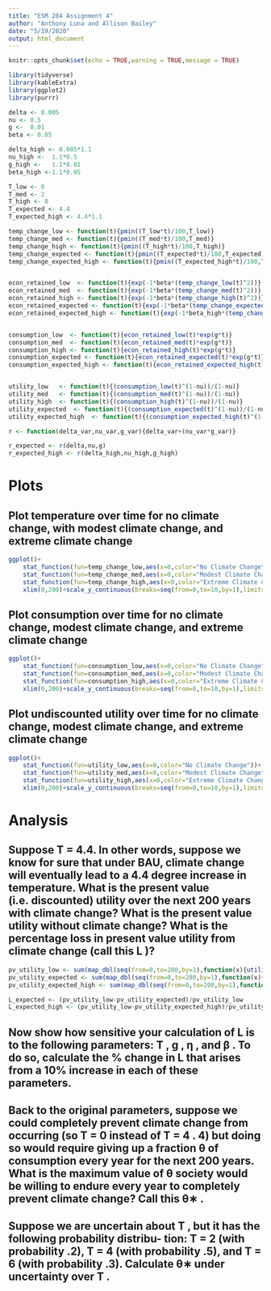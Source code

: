 ```yaml
---
title: "ESM 204 Assignment 4"
author: "Anthony Luna and Allison Bailey"
date: "5/19/2020"
output: html_document
---
```


```r
knitr::opts_chunk$set(echo = TRUE,warning = TRUE,message = TRUE)
```


```r
library(tidyverse)
library(kableExtra)
library(ggplot2)
library(purrr)
```


```r
delta <- 0.005
nu <- 0.5
g <-  0.01
beta <- 0.05

delta_high <- 0.005*1.1
nu_high <-  1.1*0.5
g_high <-   1.1*0.01
beta_high <-1.1*0.05

T_low <- 0
T_med <- 2
T_high <- 8
T_expected <- 4.4
T_expected_high <- 4.4*1.1
```


```r
temp_change_low <- function(t){pmin((T_low*t)/100,T_low)}
temp_change_med <- function(t){pmin((T_med*t)/100,T_med)}
temp_change_high <- function(t){pmin((T_high*t)/100,T_high)}
temp_change_expected <- function(t){pmin((T_expected*t)/100,T_expected)}
temp_change_expected_high <- function(t){pmin((T_expected_high*t)/100,T_expected_high)}


econ_retained_low  <- function(t){exp(-1*beta*(temp_change_low(t)^2))}
econ_retained_med  <- function(t){exp(-1*beta*(temp_change_med(t)^2))}
econ_retained_high <- function(t){exp(-1*beta*(temp_change_high(t)^2))}
econ_retained_expected <- function(t){exp(-1*beta*(temp_change_expected(t)^2))}
econ_retained_expected_high <- function(t){exp(-1*beta_high*(temp_change_expected_high(t)^2))}


consumption_low  <- function(t){econ_retained_low(t)*exp(g*t)}
consumption_med  <- function(t){econ_retained_med(t)*exp(g*t)}
consumption_high <- function(t){econ_retained_high(t)*exp(g*t)}
consumption_expected <- function(t){econ_retained_expected(t)*exp(g*t)}
consumption_expected_high <- function(t){econ_retained_expected_high(t)*exp(g_high*t)}


utility_low   <- function(t){(consumption_low(t)^(1-nu))/(1-nu)}
utility_med   <- function(t){(consumption_med(t)^(1-nu))/(1-nu)}
utility_high  <- function(t){(consumption_high(t)^(1-nu))/(1-nu)}
utility_expected  <- function(t){(consumption_expected(t)^(1-nu))/(1-nu)}
utility_expected_high  <- function(t){(consumption_expected_high(t)^(1-nu_high))/(1-nu_high)}

r <- function(delta_var,nu_var,g_var){delta_var+(nu_var*g_var)}

r_expected <- r(delta,nu,g)
r_expected_high <- r(delta_high,nu_high,g_high)

```

# Plots

## Plot temperature over time for no climate change, with modest climate change, and extreme climate change

```r
ggplot()+
	stat_function(fun=temp_change_low,aes(x=0,color="No Climate Change"))+
	stat_function(fun=temp_change_med,aes(x=0,color="Modest Climate Change"))+
	stat_function(fun=temp_change_high,aes(x=0,color="Extreme Climate Change"))+
	xlim(0,200)+scale_y_continuous(breaks=seq(from=0,to=10,by=1),limits = c(0,10))
```

## Plot consumption over time for no climate change, modest climate change, and extreme climate change
```r
ggplot()+
	stat_function(fun=consumption_low,aes(x=0,color="No Climate Change"))+
	stat_function(fun=consumption_med,aes(x=0,color="Modest Climate Change"))+
	stat_function(fun=consumption_high,aes(x=0,color="Extreme Climate Change"))+
	xlim(0,200)+scale_y_continuous(breaks=seq(from=0,to=10,by=1),limits = c(0,10))
```
## Plot undiscounted utility over time for no climate change, modest climate change, and extreme climate change
```r
ggplot()+
	stat_function(fun=utility_low,aes(x=0,color="No Climate Change"))+
	stat_function(fun=utility_med,aes(x=0,color="Modest Climate Change"))+
	stat_function(fun=utility_high,aes(x=0,color="Extreme Climate Change"))+
	xlim(0,200)+scale_y_continuous(breaks=seq(from=0,to=10,by=1),limits = c(0,10))
```

# Analysis

## Suppose T = 4.4. In other words, suppose we know for sure that under BAU, climate change will eventually lead to a 4.4 degree increase in temperature. What is the present value (i.e. discounted) utility over the next 200 years with climate change? What is the present value utility without climate change? What is the percentage loss in present value utility from climate change (call this L )?

```r
pv_utility_low <- sum(map_dbl(seq(from=0,to=200,by=1),function(x){utility_low(x)/(1+r_expected)^x}))
pv_utility_expected <- sum(map_dbl(seq(from=0,to=200,by=1),function(x){utility_expected(x)/(1+r_expected)^x}))
pv_utility_expected_high <- sum(map_dbl(seq(from=0,to=200,by=1),function(x){utility_expected_high(x)/(1+r_expected_high)^x}))

L_expected <- (pv_utility_low-pv_utility_expected)/pv_utility_low
L_expected_high <- (pv_utility_low-pv_utility_expected_high)/pv_utility_low

```


## Now show how sensitive your calculation of L is to the following parameters: T , g , η , and β . To do so, calculate the % change in L that arises from a 10% increase in each of these parameters.


## Back to the original parameters, suppose we could completely prevent climate change from occurring (so T = 0 instead of T = 4 . 4) but doing so would require giving up a fraction θ of consumption every year for the next 200 years. What is the maximum value of θ society would be willing to endure every year to completely prevent climate change? Call this θ∗ .



## Suppose we are uncertain about T , but it has the following probability distribu- tion: T = 2 (with probability .2), T = 4 (with probability .5), and T = 6 (with probability .3). Calculate θ∗ under uncertainty over T .

